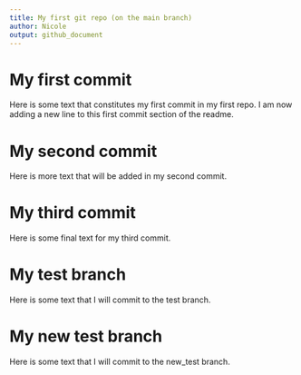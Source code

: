 ```yaml
---
title: My first git repo (on the main branch)
author: Nicole
output: github_document
---
```


# My first commit

Here is some text that constitutes my first commit in my first repo.
I am now adding a new line to this first commit section of the readme.

# My second commit

Here is more text that will be added in my second commit.

# My third commit

Here is some final text for my third commit.

# My test branch
Here is some text that I will commit to the test branch.

# My new test branch
Here is some text that I will commit to the new_test branch.